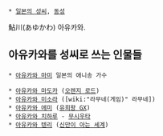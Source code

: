  * [[일본의 성씨]], [[동성]]
鮎川(あゆかわ) 아유카와.


== 아유카와를 성씨로 쓰는 인물들 ==
 * [[아유카와 마미]] 일본의 애니송 가수

 * [[아유카와 마도카]] ([[오렌지 로드]])
 * [[아유카와 미소라]] ([wiki:"라무네(게임)" 라무네])
 * [[아유카와 에미]] ([[유희왕 GX]])
 * [[아유카와 치하루]] - [[무시우타]]
 * [[아유카와 텐리]] ([[신만이 아는 세계]])
